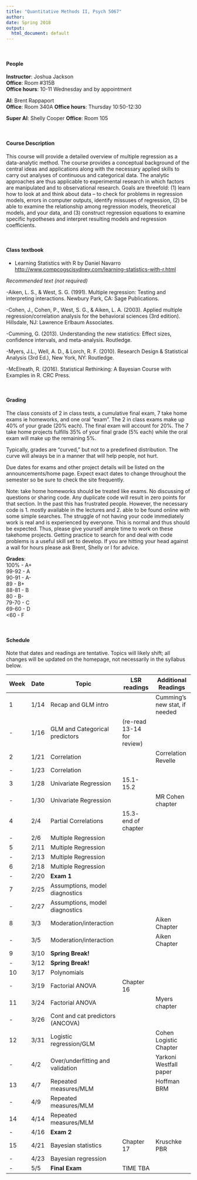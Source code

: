 ```yaml
---
title: "Quantitative Methods II, Psych 5067"
author: 
date: Spring 2018
output:
  html_document: default
---
```

<br>  

#### People
**Instructor**: Joshua Jackson  
**Office**: Room #315B  
**Office hours**: 10-11 Wednesday and by appointment  

**AI**: Brent Rappaport  
**Office**: Room 340A
**Office hours**: Thursday 10:50-12:30 

**Super AI**: Shelly Cooper 
**Office**: Room 105


<br>  

#### Course Description#### 

This course will provide a detailed overview of multiple regression as a data-analytic method. The course provides a conceptual background of the central ideas and applications along with the necessary applied skills to carry out analyses of continuous and categorical data. The analytic approaches are thus applicable to experimental research in which factors are manipulated and to observational research. Goals are threefold: (1) learn how to look at and think about data – to check for problems in regression models, errors in computer outputs, identify missuses of regression, (2) be able to examine the relationship among regression models, theoretical models, and your data, and (3) construct regression equations to examine specific hypotheses and interpret resulting models and regression coefficients. 

<br>  

#### Class textbook

- Learning Statistics with R by Daniel Navarro <http://www.compcogscisydney.com/learning-statistics-with-r.html>

*Recommended text (not required)*

-Aiken, L. S., & West, S. G. (1991). Multiple regression: Testing and interpreting interactions. Newbury Park, CA: Sage Publications.

-Cohen, J., Cohen, P., West, S. G., & Aiken, L. A. (2003). Applied multiple regression/correlation analysis for the behavioral sciences (3rd edition). Hillsdale, NJ: Lawrence Erlbaum Associates.

-Cumming, G. (2013). Understanding the new statistics: Effect sizes, confidence intervals, and meta-analysis. Routledge.

-Myers, J.L., Well, A. D., & Lorch, R. F. (2010). Research Design & Statistical Analysis (3rd Ed.), New York, NY: Routledge. 

-McElreath, R. (2016). Statistical Rethinking: A Bayesian Course with Examples in R. CRC Press. 

<br>  

#### Grading
The class consists of 2 in class tests, a cumulative final exam,  7 take home exams ie homeworks, and one oral "exam". The 2 in class exams make up 40% of your grade (20% each). The final exam will account for 20%.  The 7 take home projects fulfills 35% of your final grade (5% each) while the oral exam will make up the remaining 5%. 

Typically, grades are "curved," but not to a predefined distribution. The curve will always be in a manner that will help people, not hurt. 

Due dates for exams and other project details will be listed on the announcements/home page. Expect exact dates to change throughout the semester so be sure to check the site frequently. 

Note: take home homeworks should be treated like exams. No discussing of questions or sharing code. Any duplicate code will result in zero points for that section. In the past this has frustrated people. However, the necessary code is 1. mostly available in the lectures and 2. able to be found online with some simple searches. The struggle of not having your code immediately work is real and is experienced by everyone. This is normal and thus should be expected. Thus, please give yourself ample time to work on these takehome projects. Getting practice to search for and deal with code problems is a useful skill set to develop. If you are hitting your head against a wall for hours please ask Brent, Shelly or I for advice.   

**Grades**:   
100%   - A+  
99-92 - A  
90-91 - A-  
89    - B+  
88-81 - B  
80    - B-  
79-70 - C  
69-60 - D  
<60   - F  
  
  <br>  
  
#### Schedule####  

Note that dates and readings are tentative. Topics will likely shift; all changes will be updated on the homepage, not necessarily in the syllabus below. 

| Week | Date  |  Topic                                 |LSR readings       | Additional Readings  |
-------|-------|----------------------------------------|--------------------|----------------------|
| 1    | 1/14  | Recap and GLM intro           |                   |Cumming's new stat, if needed|
| -    | 1/16  | GLM and Categorical predictors  |   (re-read 13-14 for review) |               |
| 2    | 1/21  | Correlation                       |                    | Correlation Revelle  |
| -    | 1/23  | Correlation                  |                  |                      |
| 3    | 1/28  | Univariate Regression    |  15.1-15.2               |                      |
| -    | 1/30  | Univariate Regression            |                  |  MR Cohen chapter     |
| 4    | 2/4   | Partial Correlations              |   15.3- end of chapter               |                      |
| -    | 2/6   | Multiple Regression                    |                  |      |
| 5    | 2/11  | Multiple Regression                |                  |                      |
| -    | 2/13  | Multiple Regression         |                  |                      |
| 6    | 2/18  | Multiple Regression                 |                    |                      |
| -    | 2/20  | **Exam 1**          |                    |                      |
| 7    | 2/25  | Assumptions, model diagnostics                  |                    |        |
| -    | 2/27  | Assumptions, model diagnostics          |               |                      |
| 8    | 3/3   | Moderation/interaction          |                    |  Aiken  Chapter                     |
| -    | 3/5   | Moderation/interaction           |                     | Aiken  Chapter        |
| 9    | 3/10  | **Spring Break!**                |                      |                      |
| -    | 3/12  | **Spring Break!**                 |                     |                      |
| 10   | 3/17  | Polynomials                     |                   |          |
| -    | 3/19  | Factorial ANOVA                 |    Chapter 16                  |     |
| 11   | 3/24  | Factorial ANOVA     |            |        Myers chapter         |
| -    | 3/26  | Cont and cat predictors (ANCOVA)              |                     |       |
| 12   | 3/31  | Logistic regression/GLM     |        |   Cohen Logistic Chapter        |
| -    | 4/2   | Over/underfitting and validation    |            |  Yarkoni Westfall paper  | 
| 13   | 4/7   | Repeated measures/MLM              |           | Hoffman BRM   |
| -    | 4/9   | Repeated measures/MLM        |                |                      |
| 14   | 4/14  | Repeated measures/MLM                                  |                      |
| -    | 4/16  | **Exam 2**                 |             |          |
| 15   | 4/21  | Bayesian statistics     |  Chapter 17      | Kruschke PBR                     |
| -    | 4/23  | Bayesian regression             |                      |                      |
| -    | 5/5   | **Final Exam**       |        TIME TBA              |                      |


